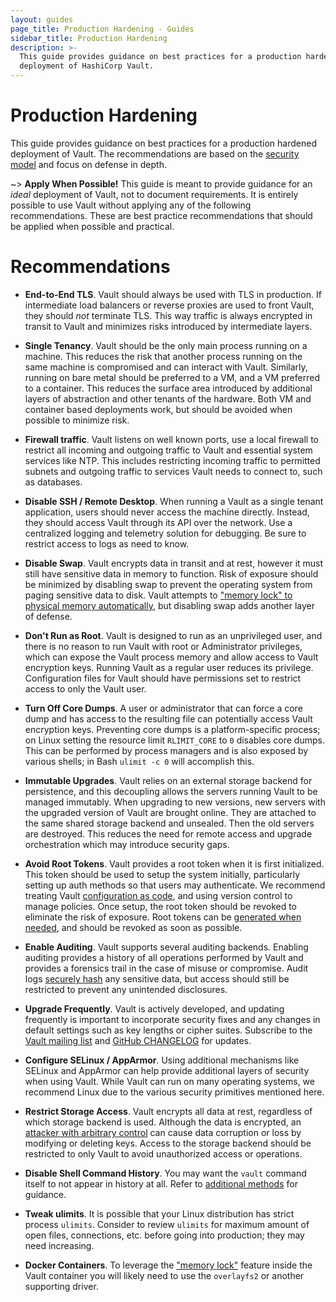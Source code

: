 ```yaml
---
layout: guides
page_title: Production Hardening - Guides
sidebar_title: Production Hardening
description: >-
  This guide provides guidance on best practices for a production hardened
  deployment of HashiCorp Vault.
---
```


# Production Hardening

This guide provides guidance on best practices for a production hardened
deployment of Vault. The recommendations are based on the [security
model](/vault/docs/internals/security) and focus on defense in depth.

~> **Apply When Possible!** This guide is meant to provide guidance for an
_ideal_ deployment of Vault, not to document requirements. It is entirely
possible to use Vault without applying any of the following recommendations.
These are best practice recommendations that should be applied when possible
and practical.

# Recommendations

- **End-to-End TLS**. Vault should always be used with TLS in production. If
  intermediate load balancers or reverse proxies are used to front Vault, they
  should _not_ terminate TLS. This way traffic is always encrypted in transit
  to Vault and minimizes risks introduced by intermediate layers.

- **Single Tenancy**. Vault should be the only main process running on a
  machine. This reduces the risk that another process running on the same
  machine is compromised and can interact with Vault. Similarly, running on
  bare metal should be preferred to a VM, and a VM preferred to a container.
  This reduces the surface area introduced by additional layers of abstraction
  and other tenants of the hardware. Both VM and container based deployments
  work, but should be avoided when possible to minimize risk.

- **Firewall traffic**. Vault listens on well known ports, use a local firewall
  to restrict all incoming and outgoing traffic to Vault and essential system
  services like NTP. This includes restricting incoming traffic to permitted
  subnets and outgoing traffic to services Vault needs to connect to, such as
  databases.

- **Disable SSH / Remote Desktop**. When running a Vault as a single tenant
  application, users should never access the machine directly. Instead, they
  should access Vault through its API over the network. Use a centralized
  logging and telemetry solution for debugging. Be sure to restrict access to
  logs as need to know.

- **Disable Swap**. Vault encrypts data in transit and at rest, however it must
  still have sensitive data in memory to function. Risk of exposure should be
  minimized by disabling swap to prevent the operating system from paging
  sensitive data to disk. Vault attempts to ["memory lock" to physical memory
  automatically](/vault/docs/configuration#disable_mlock), but disabling
  swap adds another layer of defense.

- **Don't Run as Root**. Vault is designed to run as an unprivileged user, and
  there is no reason to run Vault with root or Administrator privileges, which
  can expose the Vault process memory and allow access to Vault encryption
  keys. Running Vault as a regular user reduces its privilege. Configuration
  files for Vault should have permissions set to restrict access to only the
  Vault user.

- **Turn Off Core Dumps**. A user or administrator that can force a core dump
  and has access to the resulting file can potentially access Vault encryption
  keys. Preventing core dumps is a platform-specific process; on Linux setting
  the resource limit `RLIMIT_CORE` to `0` disables core dumps. This can be
  performed by process managers and is also exposed by various shells; in Bash
  `ulimit -c 0` will accomplish this.

- **Immutable Upgrades**. Vault relies on an external storage backend for
  persistence, and this decoupling allows the servers running Vault to be
  managed immutably. When upgrading to new versions, new servers with the
  upgraded version of Vault are brought online. They are attached to the same
  shared storage backend and unsealed. Then the old servers are destroyed. This
  reduces the need for remote access and upgrade orchestration which may
  introduce security gaps.

- **Avoid Root Tokens**. Vault provides a root token when it is first
  initialized. This token should be used to setup the system initially,
  particularly setting up auth methods so that users may
  authenticate. We recommend treating Vault [configuration as
  code](https://www.hashicorp.com/blog/codifying-vault-policies-and-configuration/),
  and using version control to manage policies. Once setup, the root token
  should be revoked to eliminate the risk of exposure. Root tokens can be
  [generated when needed](/guides/operations/generate-root), and should be
  revoked as soon as possible.

- **Enable Auditing**. Vault supports several auditing backends. Enabling
  auditing provides a history of all operations performed by Vault and provides
  a forensics trail in the case of misuse or compromise. Audit logs [securely
  hash](/vault/docs/audit) any sensitive data, but access should still be
  restricted to prevent any unintended disclosures.

- **Upgrade Frequently**. Vault is actively developed, and updating frequently
  is important to incorporate security fixes and any changes in default
  settings such as key lengths or cipher suites. Subscribe to the [Vault
  mailing list](https://groups.google.com/forum/#!forum/vault-tool) and [GitHub
  CHANGELOG](https://github.com/hashicorp/vault/blob/main/CHANGELOG.md) for
  updates.

- **Configure SELinux / AppArmor**. Using additional mechanisms like SELinux
  and AppArmor can help provide additional layers of security when using Vault.
  While Vault can run on many operating systems, we recommend Linux due to the
  various security primitives mentioned here.

- **Restrict Storage Access**. Vault encrypts all data at rest, regardless of
  which storage backend is used. Although the data is encrypted, an [attacker
  with arbitrary control](/vault/docs/internals/security) can cause data
  corruption or loss by modifying or deleting keys. Access to the storage
  backend should be restricted to only Vault to avoid unauthorized access or
  operations.

- **Disable Shell Command History**. You may want the `vault` command itself to
  not appear in history at all. Refer to [additional methods](/guides/secret-mgmt/static-secrets#additional-discussion)
  for guidance.

- **Tweak ulimits**. It is possible that your Linux distribution has strict process `ulimits`.
  Consider to review `ulimits` for maximum amount of open files, connections, etc. before
  going into production; they may need increasing.

- **Docker Containers**. To leverage the ["memory lock"](/vault/docs/configuration#disable_mlock)
  feature inside the Vault container you will likely need to use the `overlayfs2` or another supporting driver.
